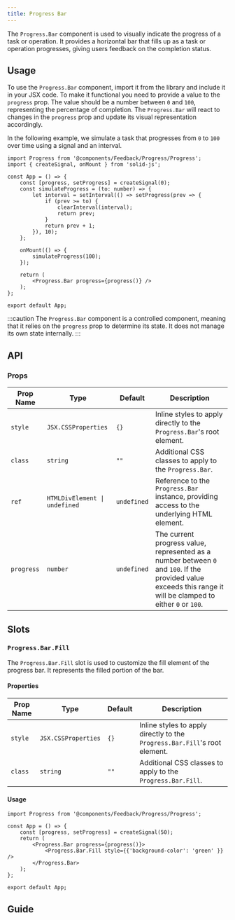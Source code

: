 ```yaml
---
title: Progress Bar
---
```


The `Progress.Bar` component is used to visually indicate the progress of a task or operation. 
It provides a horizontal bar that fills up as a task or operation progresses, giving users feedback on the completion status.

## Usage

To use the `Progress.Bar` component, import it from the library and include it in your JSX code.
To make it functional you need to provide a value to the `progress` prop. The value should be a number between `0` and `100`, representing the percentage of completion.
The `Progress.Bar` will react to changes in the `progress` prop and update its visual representation accordingly.

In the following example, we simulate a task that progresses from `0` to `100` over time using a signal and an interval.

```tsx
import Progress from '@components/Feedback/Progress/Progress';
import { createSignal, onMount } from 'solid-js';

const App = () => {
    const [progress, setProgress] = createSignal(0);
    const simulateProgress = (to: number) => {
        let interval = setInterval(() => setProgress(prev => {
            if (prev >= to) {
                clearInterval(interval);
                return prev;
            }
            return prev + 1;
        }), 10);
    };

    onMount(() => {
        simulateProgress(100);
    });

    return (
        <Progress.Bar progress={progress()} />
    );
};

export default App;
```

:::caution
The `Progress.Bar` component is a controlled component, meaning that it relies on the `progress` prop to determine its state. It does not manage its own state internally.
:::

## API

### Props

| Prop Name         | Type                      | Default     | Description                                                                                                     |
|-------------------|---------------------------|-------------|-----------------------------------------------------------------------------------------------------------------|
| `style`           | `JSX.CSSProperties`       | `{}`        | Inline styles to apply directly to the `Progress.Bar`'s root element.                                                |
| `class`           | `string`                  | `""`        | Additional CSS classes to apply to the `Progress.Bar`.                                                               |
| `ref`             | `HTMLDivElement \| undefined` | `undefined` | Reference to the `Progress.Bar` instance, providing access to the underlying HTML element.                  |
| `progress`        | `number`                  | `undefined`         | The current progress value, represented as a number between `0` and `100`. If the provided value exceeds this range it will be clamped to either `0` or `100`.                                     |

## Slots

### `Progress.Bar.Fill`

The `Progress.Bar.Fill` slot is used to customize the fill element of the progress bar.
It represents the filled portion of the bar.

#### Properties

| Prop Name         | Type                      | Default     | Description                                                                                                     |
|-------------------|---------------------------|-------------|-----------------------------------------------------------------------------------------------------------------|
| `style`           | `JSX.CSSProperties`       | `{}`        | Inline styles to apply directly to the `Progress.Bar.Fill`'s root element.                                                |
| `class`           | `string`                  | `""`        | Additional CSS classes to apply to the `Progress.Bar.Fill`.                                                               |

#### Usage

```tsx
import Progress from '@components/Feedback/Progress/Progress';

const App = () => {
    const [progress, setProgress] = createSignal(50);
    return (
        <Progress.Bar progress={progress()}>
            <Progress.Bar.Fill style={{'background-color': 'green' }} />
        </Progress.Bar>
    );
};

export default App;
```


## Guide